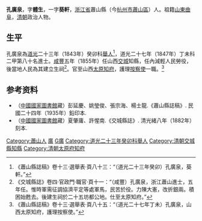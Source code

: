 {{Otheruses|other=名为孔体生的其他人物|孔体生}}

'''孔廣泉'''，字'''體生'''，一字'''葵軒'''，[[浙江省|浙江省]]蕭山縣（今[[杭州市|杭州市]][[蕭山區|蕭山區]]）人。祖籍[[山東|山東]][[曲阜|曲阜]]，[[清朝|清朝]]政治人物。

== 生平 ==
孔廣泉為[[道光|道光]]二十三年（1843年）癸卯科[[舉人|舉人]]<ref>《蕭山縣誌稿》卷十三·選舉表·頁八十三：“（道光二十三年癸卯）孔廣泉，葵軒。”</ref>，道光二十七年（1847年）丁未科二甲第八十名進士。[[咸豐_(年號)|咸豐]]五年（1855年）任山西[[交城|交城]]知縣，任內減輕人民勞役，後當地人民為其建立生祠<ref>《交城縣誌》卷四·官政門·職官·頁十一：“（咸豐）孔廣泉，浙江蕭山進士，五年任。惟時軍需征調協濟平定等處軍馬，民苦於役。力陳大憲，改折銀兩。積困始甦去。後建生祠於二十五坊都公地。仕至太原知府。”</ref>。官至山西[[太原|太原]][[知府|知府]]，護理[[按察使|按察使]]一職。<ref>《蕭山縣誌稿》卷十三·選舉表·頁八十五：“（道光二十七年丁未）孔廣泉，山西太原知府，護理按察使。”</ref>

== 参考资料 ==
{{reflist}}

*（[[中國國家圖書館|中國國家圖書館]]藏）彭延慶、姚瑩俊、張宗海、楊士龍.《蕭山縣誌稿》. 民國二十四年（1935年）鉛印本.
*（[[中國國家圖書館|中國國家圖書館]]藏）夏肇庸、許惺南.《交城縣誌》. 清光緒八年（1882年）刻本.

{{道光二十七年丁未科殿試金榜}}

{{Authority control}}

{{DEFAULTSORT:Kong孔}}
[[Category:蕭山人|Category:蕭山人]]
[[Category:孔子七十代孫|廣]]
[[Category:孔姓|G廣]]
[[Category:道光二十三年癸卯科舉人|Category:道光二十三年癸卯科舉人]]
[[Category:清朝交城縣知縣|Category:清朝交城縣知縣]]
[[Category:清朝太原府知府|Category:清朝太原府知府]]


{{清朝人物小作品}}